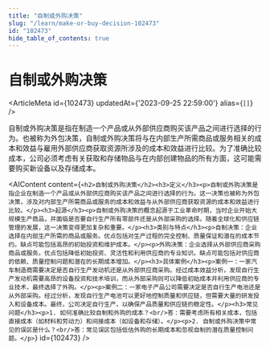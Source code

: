 ```yaml
---
title: "自制或外购决策"
slug: "/learn/make-or-buy-decision-102473"
id: "102473"
hide_table_of_contents: true
---
```



# 自制或外购决策

<ArticleMeta id={102473} updatedAt={'2023-09-25 22:59:00'} alias={`[]`} />
<div className='border-solid border-b border-t-0 my-4 border-[var(--ifm-color-gray-300)]' />

自制或外购决策是指在制造一个产品或从外部供应商购买该产品之间进行选择的行为。也被称为外包决策，自制或外购决策将与在内部生产所需商品或服务相关的成本和效益与雇用外部供应商获取资源所涉及的成本和效益进行比较。为了准确比较成本，公司必须考虑有关获取和存储物品与在内部创建物品的所有方面，这可能需要购买新设备以及存储成本。

<AIContent content={`<h2>自制或外购决策</h2><h3>定义</h3><p>自制或外购决策是指企业在制造一个产品或从外部供应商购买该产品之间进行选择的行为。这一决策也被称为外包决策，涉及对内部生产所需商品或服务的成本和效益与从外部供应商获取资源的成本和效益进行比较。</p><h3>起源</h3><p>自制或外购决策的概念起源于工业革命时期，当时企业开始大规模生产商品，并面临是否要自行生产所有零部件还是从外部采购的选择。随着全球化和供应链管理的发展，这一决策变得更加复杂和重要。</p><h3>类别与特点</h3><p>自制决策：企业选择在内部生产所需的商品或服务。优点包括对生产过程的完全控制、质量保证和潜在的成本节约。缺点可能包括高昂的初始投资和维护成本。</p><p>外购决策：企业选择从外部供应商采购商品或服务。优点包括降低初始投资、灵活性和利用供应商的专业知识。缺点可能包括对供应商的依赖、质量控制问题和潜在的长期成本增加。</p><h3>具体案例</h3><p>案例一：一家汽车制造商需要决定是否自行生产发动机还是从外部供应商采购。经过成本效益分析，发现自行生产发动机需要高昂的设备投资和技术培训，而从外部采购则可以降低初始成本并利用供应商的专业技术，最终选择了外购。</p><p>案例二：一家电子产品公司需要决定是否自行生产电池还是从外部采购。经过分析，发现自行生产电池可以更好地控制质量和供应链，但需要大量的研发投入和设备成本。最终，公司决定自行生产，以确保产品质量和供应链的稳定性。</p><h3>常见问题</h3><p>1. 如何准确比较自制和外购的成本？<br/>答：需要考虑所有相关成本，包括直接成本（如材料和劳动力）和间接成本（如设备和存储）。</p><p>2. 自制或外购决策中常见的误区是什么？<br/>答：常见误区包括低估外购的长期成本和忽视自制的潜在质量控制问题。</p>`} id={102473} />
